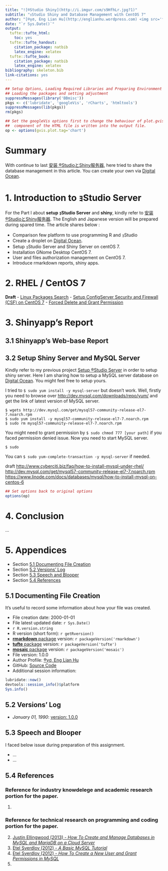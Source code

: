 ```yaml
---
title: "![®Studio Shiny](http://i.imgur.com/s9HfhLr.jpg?1)"
subtitle: "ｮStudio Shiny and Database Management with CentOS 7"
author: "[®γσ, Eng Lian Hu](http://englianhu.wordpress.com) <img src='figure/ShirotoNorimichi.jpg' width='24'> 白戸則道®"
date: "`r Sys.Date()`"
output:
  tufte::tufte_html:
    toc: yes
  tufte::tufte_handout:
    citation_package: natbib
    latex_engine: xelatex
  tufte::tufte_book:
    citation_package: natbib
    latex_engine: xelatex
bibliography: skeleton.bib
link-citations: yes
---
```


```r
## Setup Options, Loading Required Libraries and Preparing Environment
## Loading the packages and setting adjustment
suppressMessages(library('BBmisc'))
pkgs <- c('lubridate', 'googleVis', 'rCharts', 'htmltools')
suppressMessages(lib(pkgs))
rm(pkgs)

## Set the googleVis options first to change the behaviour of plot.gvis, so that only the chart 
##  component of the HTML file is written into the output file.
op <- options(gvis.plot.tag='chart')
```

# Summary

  With continue to last [安装 ®StudioとShiny服务器](https://github.com/scibrokes/setup-rstudio-server), here tried to share the database management in this article. You can create your own via [Digital Ocean](https://m.do.co/c/aabb124120d0).

# 1. Introduction to ｮStudio Server

  For the Part I about **setup ｮStudio Server** and **shiny**, kindly refer to [安装 ®StudioとShiny服务器](https://github.com/scibrokes/setup-rstudio-server). The English and Japanese version will be prepared during spared time. The article shares below :
  
  - Comparison few platform to use programming R and ｮStudio
  - Create a droplet on [Digital Ocean](https://m.do.co/c/aabb124120d0).
  - Setup ｮStudio Server and Shiny Server on centOS 7.
  - Installation GNome Desktop CentOS 7.
  - User and files authorization management on CentOS 7.
  - Introduce rmarkdown reports, shiny apps.

# 2. RHEL / CentOS 7

**Draft**
  - [Linux Packages Search](https://pkgs.org/)
  - [Setup ConfigServer Security and Firewall (CSF) on CentOS 7](https://www.vultr.com/docs/setup-csf-on-centos-7)
  - [Forced Delete and Grant Permission](http://www.linuxquestions.org/questions/linux-newbie-8/force-a-delete-611503/)

# 3. Shinyapp's Report


## 3.1 Shinyapp's Web-base Report

## 3.2 Setup Shiny Server and MySQL Server

  Kindly refer to my previous project [Setup ®Studio Server](https://github.com/scibrokes/setup-rstudio-server) in order to setup shiny server. Here I am sharing how to setup a MySQL server database on [Digital Ocean](https://m.do.co/c/aabb124120d0). You might feel free to setup yours.

  I tried to `$ sudo yum install -y mysql-server` but doesn't work. Well, firstly you need to browse over <http://dev.mysql.com/downloads/repo/yum/> and get the link of latest version of MySQL server.

```
$ wgets http://dev.mysql.com/get/mysql57-community-release-el7-7.noarch.rpm
$ sudo yum install -y mysql57-community-release-el7-7.noarch.rpm
$ sudo rm mysql57-community-release-el7-7.noarch.rpm
```

  You might need to grant permission by `$ sudo chmod 777 [your path]` if you faced permission denied issue. Now you need to start MySQL server.

```
$ sudo 
```

  You can `$ sudo yum-complete-transaction -y mysql-server` if needed.

draft
<http://www.cyberciti.biz/faq/how-to-install-mysql-under-rhel/>
<http://dev.mysql.com/get/mysql57-community-release-el7-7.noarch.rpm>
<https://www.linode.com/docs/databases/mysql/how-to-install-mysql-on-centos-6>

```r
## Set options back to original options
options(op)
```

# 4. Conclusion

  ...

# 5. Appendices

  - Section [5.1 Documenting File Creation]
  - Section [5.2 Versions' Log]
  - Section [5.3 Speech and Blooper]
  - Section [5.4 References]

## 5.1 Documenting File Creation

  It's useful to record some information about how your file was created.
  
  - File creation date: 2000-01-01
  - File latest updated date: `r Sys.Date()`
  - `r R.version.string`
  - R version (short form): `r getRversion()`
  - [**rmarkdown** package]() version: `r packageVersion('rmarkdown')`
  - [**tufte** package](https://github.com/rstudio/tufte) version: `r packageVersion('tufte')`
  - [**mosaic** package](https://github.com/ProjectMOSAIC/mosaic) version: `r packageVersion('mosaic')`
  - File version: 1.0.0
  - Author Profile: [®γσ, Eng Lian Hu](https://beta.rstudioconnect.com/englianhu/ryo-eng/)
  - GitHub: [Source Code](https://github.com/scibrokes/setup-centOS7-DO)
  - Additional session information:

```r
lubridate::now()
devtools::session_info()$platform
Sys.info()
```

## 5.2 Versions' Log

  - *January 01, 1990*: [version: 1.0.0](https://github.com/scibrokes/setup-centOS7-DO)

## 5.3 Speech and Blooper

  I faced below issue during preparation of this assignment.
  
  - ...
  - ...

## 5.4 References

###  Reference for industry knowdelege and academic research portion for the paper.

  1) 

###  Reference for technical research on programming and coding portion for the paper.
  
  2) [Justin Ellingwood (2013) - *How To Create and Manage Databases in MySQL and MariaDB on a Cloud Server*](https://www.digitalocean.com/community/tutorials/how-to-create-and-manage-databases-in-mysql-and-mariadb-on-a-cloud-server)
  3) [Etel Sverdlov (2012) - *A Basic MySQL Tutorial*](https://www.digitalocean.com/community/tutorials/a-basic-mysql-tutorial)
  4) [Etel Sverdlov (2012) - *How To Create a New User and Grant Permissions in MySQL*](https://www.digitalocean.com/community/tutorials/how-to-create-a-new-user-and-grant-permissions-in-mysql)
  5) 

